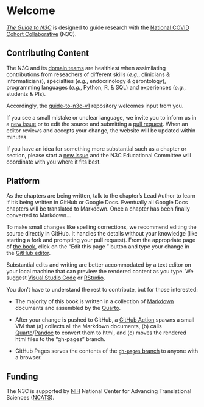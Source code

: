 # Welcome {.unnumbered}

*[The Guide to N3C](https://national-covid-cohort-collaborative.github.io/guide-to-n3c-v1/)* is designed to guide research with the [National COVID Cohort Collaborative](https://ncats.nih.gov/n3c) (N3C).

Contributing Content
------------------

The N3C and its [domain teams](https://covid.cd2h.org/domain-teams) are healthiest when assimilating contributions from reseachers of different skills (*e.g.*, clinicians & informaticians), specialties (*e.g.*, endocrinology & gerontology), programming languages (*e.g.*, Python, R, & SQL) and experiences (*e.g.*, students & PIs).

Accordingly, the [guide-to-n3c-v1](https://github.com/National-COVID-Cohort-Collaborative/guide-to-n3c-v1) repository welcomes input from you.

If you see a small mistake or unclear language, we invite you to inform us in a [new issue](https://github.com/National-COVID-Cohort-Collaborative/guide-to-n3c-v1/issues) or to edit the source and submitting a [pull request](https://docs.github.com/en/github/collaborating-with-pull-requests/proposing-changes-to-your-work-with-pull-requests/about-pull-requests).  When an editor reviews and accepts your change, the website will be updated within minutes.

If you have an idea for something more substantial such as a chapter or section, please start a [new issue](https://github.com/National-COVID-Cohort-Collaborative/guide-to-n3c-v1/issues) and the N3C Educational Committee will coordinate with you where it fits best.

Platform
------------------

<!-- The section is manually duplicated between index.qmd and README.md. -->

As the chapters are being written, talk to the chapter's Lead Author to learn if it's being written in GitHub or Google Docs.  Eventually all Google Docs chapters will be translated to Markdown.  Once a chapter has been finally converted to Markdown...

To make small changes like spelling corrections, we recommend editing the source directly in GitHub.  It handles the details without your knowledge (like starting a fork and prompting your pull request).  From the appropriate page of [the book](https://national-covid-cohort-collaborative.github.io/guide-to-n3c-v1/), click on the "Edit this page <i class="fab fa-github" aria-hidden="true"></i>" button and type your change in the [GitHub editor](https://docs.github.com/en/repositories/working-with-files/managing-files/editing-files).

Substantial edits and writing are better accommodated by a text editor on your local machine that can preview the rendered content as you type.  We suggest [Visual Studio Code](https://code.visualstudio.com/) or [RStudio](https://www.rstudio.com/products/rstudio/).

You don't have to understand the rest to contribute, but for those interested:

* The majority of this book is written in a collection of [Markdown](https://guides.github.com/features/mastering-markdown/) documents and assembled by the [Quarto](https://quarto.org/).

* After your change is pushed to GitHub, a [GitHub Action](https://docs.github.com/en/actions/learn-github-actions/understanding-github-actions) spawns a small VM that (a) collects all the Markdown documents, (b) calls [Quarto](https://quarto.org/)/[Pandoc](https://pandoc.org/) to convert them to html, and (c) moves the rendered html files to the "gh-pages" branch.

* GitHub Pages serves the contents of the [`gh-pages` branch](https://github.com/National-COVID-Cohort-Collaborative/guide-to-n3c-v1/tree/gh-pages) to anyone with a browser.

Funding
------------------

The N3C is supported by [NIH](https://www.nih.gov/) National Center for Advancing Translational Sciences ([NCATS](https://ncats.nih.gov/)).
